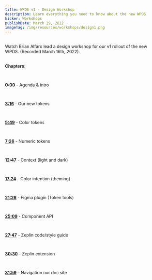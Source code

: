 ```yaml
---
title: WPDS v1 - Design Workshop
description: Learn everything you need to know about the new WPDS
kicker: Workshops
publishDate: March 29, 2022
imageTag: /img/resources/workshops/design1.png
---
```


<BR />
Watch Brian Alfaro lead a design workshop for our v1 rollout of the new WPDS. (Recorded
March 16th, 2022).
<BR />

<YoutubeEmbed videoid="cODayPp8b_U" />
<BR />

**Chapters:**

<BR />

[**0:00**](https://www.youtube.com/watch?v=cODayPp8b_U&t=0s) - Agenda & intro

<BR />

[**3:16**](https://www.youtube.com/watch?v=cODayPp8b_U&t=196s) - Our new tokens

<BR />

[**5:49**](https://www.youtube.com/watch?v=cODayPp8b_U&t=349s) - Color tokens

<BR />

[**7:26**](https://www.youtube.com/watch?v=cODayPp8b_U&t=446s) - Numeric tokens

<BR />

[**12:47**](https://www.youtube.com/watch?v=cODayPp8b_U&t=767s) - Context (light and dark)

<BR />

[**17:24**](https://www.youtube.com/watch?v=cODayPp8b_U&t=1044s) - Color intention (theming)

<BR />

[**21:26**](https://www.youtube.com/watch?v=cODayPp8b_U&t=1286s) - Figma plugin (Token
tools)

<BR />

[**25:09**](https://www.youtube.com/watch?v=cODayPp8b_U&t=1509s) - Component API

<BR />

[**27:47**](https://www.youtube.com/watch?v=cODayPp8b_U&t=1667s) - Zeplin code/style guide

<BR />

[**30:30**](https://www.youtube.com/watch?v=cODayPp8b_U&t=1830s) - Zeplin extension

<BR />

[**31:59**](https://www.youtube.com/watch?v=cODayPp8b_U&t=1919s) - Navigation our doc site
